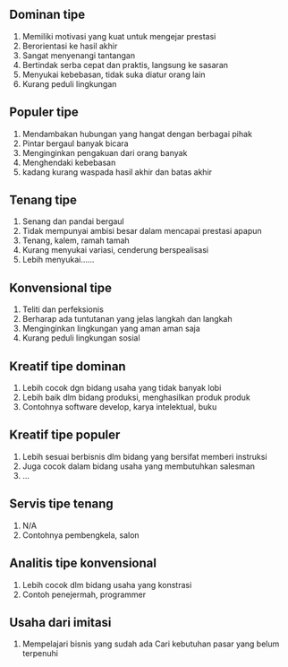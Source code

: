 ## Dominan tipe

1. Memiliki motivasi yang kuat untuk mengejar prestasi 
2. Berorientasi ke hasil akhir
3. Sangat menyenangi tantangan
4. Bertindak serba cepat dan praktis, langsung ke sasaran
5. Menyukai kebebasan, tidak suka diatur orang lain
6. Kurang peduli lingkungan

## Populer tipe

1. Mendambakan hubungan yang hangat dengan berbagai pihak
2. Pintar bergaul banyak bicara
3. Menginginkan pengakuan dari orang banyak
4. Menghendaki kebebasan
5. kadang kurang waspada hasil akhir dan batas akhir



## Tenang tipe

1. Senang dan pandai bergaul
2. Tidak mempunyai ambisi besar dalam mencapai prestasi apapun
3. Tenang, kalem, ramah tamah
4. Kurang menyukai variasi, cenderung berspealisasi
5. Lebih menyukai......

## Konvensional tipe

1. Teliti dan perfeksionis
2. Berharap ada tuntutanan yang jelas langkah dan langkah
3. Menginginkan lingkungan yang aman aman  saja
4. Kurang peduli lingkungan sosial

## Kreatif tipe dominan

1. Lebih cocok dgn bidang usaha yang tidak banyak lobi
2. Lebih baik dlm bidang produksi, menghasilkan produk produk 
3. Contohnya software develop, karya intelektual, buku

## Kreatif tipe populer
1. Lebih sesuai berbisnis dlm bidang yang bersifat memberi instruksi
2. Juga cocok dalam bidang usaha yang membutuhkan salesman
3. ...

## Servis tipe tenang
1. N/A 
2. Contohnya pembengkela, salon

## Analitis tipe konvensional
1. Lebih cocok dlm bidang usaha yang konstrasi
2. Contoh penejermah, programmer


## Usaha dari imitasi
1. Mempelajari bisnis yang sudah ada 
Cari kebutuhan pasar yang belum terpenuhi
